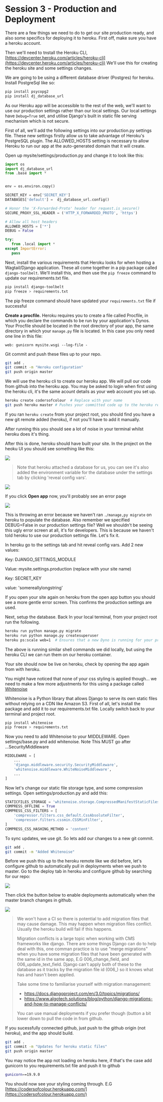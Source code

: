 # Session 3 - Production and Deployment

There are a few things we need to do to get our site production ready, and also some specifics for deploying it to heroku. First off, make sure you have a heroku account.

Then we'll need to tnstall the Heroku CLI, [https://devcenter.heroku.com/articles/heroku-cli](https://devcenter.heroku.com/articles/heroku-cli) We'll use this for creating the heroku site and some settings changes.

We are going to be using a different database driver (Postgres) for heroku. Install PostgreSql like so:

```bash
pip install psycopg2
pip install dj_database_url
```

As our Heroku app will be accessible to the rest of the web, we'll want to use our production settings rather than our local settings. Our local settings have `Debug=True` set, and utilise Django's built in static file serving mechanism which is not secure.

First of all, we'll add the following settings into our production.py settings file. These new settings firstly allow us to take advantage of Heroku's PostgreSQL plugin. The ALLOWED_HOSTS setting is necessary to allow Heroku to run our app at the auto-generated domain that it will create.

Open up mysite/settings/production.py and change it to look like this:

```python title=mysite/settings/base.py
import os
import dj_database_url
from .base import *


env = os.environ.copy()

SECRET_KEY = env['SECRET_KEY']
DATABASES['default'] =  dj_database_url.config()

# Honor the 'X-Forwarded-Proto' header for request.is_secure()
SECURE_PROXY_SSL_HEADER = ('HTTP_X_FORWARDED_PROTO', 'https')

# Allow all host headers
ALLOWED_HOSTS = ['*']
DEBUG = False

try:
   from .local import *
except ImportError:
   pass
```

Next, install the various requirements that Heroku looks for when hosting a Wagtail/Django application. These all come together in a pip package called `django-toolbelt`. We'll install this, and then use the `pip freeze` command to update our requirements.txt file.

```bash
pip install django-toolbelt
pip freeze > requirements.txt
```

The pip freeze command should have updated your `requirements.txt` file if successful

**Create a procfile.** Heroku requires you to create a file called Procfile, in which you declare the commands to be run by your application's Dynos. Your Procfile should be located in the root directory of your app, the same directory in which your `manage.py` file is located. In this case you only need one line in this file:

```Procfile title=./Procfile
web: gunicorn mysite.wsgi --log-file -
```

Git commit and push these files up to your repo.

```bash
git add .
git commit -m "Heroku configuration"
git push origin master
```

We will use the heroku cli to create our heroku app. We will pull our code from github into the heroku app. You may be asked to login when first using the heroku cli, it's the same acount details as your web account you set up.

```bash
heroku create codersofcolour  # Replace with your name
git push heroku master # Pushes your committed code up to the heroku remote
```

If you ran `heroku create` from your project root, you should find you have a new git remote added (heroku), if not you'll have to add it manually.

After running this you should see a lot of noise in your terminal whilst heroku does it's thing.

After this is done, heroku should have built your site. In the project on the heoku UI you should see something like this:

![](../../images/pd_1.png)

> Note that heroku attached a database for us, you can see it's also added the environment variable for the database under the settings tab by clicking 'reveal config vars'.

![](../../images/pd_2.png)

If you click **Open app** now, you'll probably see an error page

![](../../images/pd_3.png)

This is throwing an error because we haven't ran `./manage,py migrate` on heroku to populate the database. Also remember we specified DEBUG=False in our production settings file? Well we shouldn't be seeing this ugly error screen at all, it's for developers. This is because we haven't told heroku to use our production settings file. Let's fix it.

In heroku go to the settings tab and hit reveal config vars. Add 2 new values:

Key: DJANGO_SETTINGS_MODULE

Value: mysite.settings.production (replace with your site name)

Key: SECRET_KEY

value: 'somereallylongstring'

If you open your site again on heroku from the open app button you should see a more gentle error screen. This confirms the production settings are used.

Next, setup the database. Back In your local terminal, from your project root run the following.

```bash
heroku run python manage.py migrate
heroku run python manage.py createsuperuser
heroku ps:scale web=1  # Ensures that a new Dyno is running for your project
```

The above is running similar shell commands we did locally, but using the heroku CLI we can run them on our heroku container.

Your site should now be live on heroku, check by opening the app again from with heroku.

You might have noticed that none of your css styling is applied though... we need to make a few more adjustments for this using a package called [Whitenoise](http://whitenoise.evans.io/en/latest/)

Whitenoise is a Python library that allows Django to serve its own static files without relying on a CDN like Amazon S3. First of all, let's install the package and add it to our requirements.txt file. Locally switch back to your terminal and project root.

```bash
pip install whitenoise
pip freeze > requirements.txt
```

Now you need to add Whitenoise to your MIDDLEWARE. Open settings/base.py and add whitenoise. Note This MUST go after ...SecurityMiddleware

```python title=mysite/settings/base.py
MIDDLEWARE = [
    ...
    'django.middleware.security.SecurityMiddleware',
    'whitenoise.middleware.WhiteNoiseMiddleware',
    ...
]
```

Now let's change our static file storage type, and some compression settings. Open settings/production.py and add this:

```python lineNumbers=true title=mysite/settings/base.py
STATICFILES_STORAGE = 'whitenoise.storage.CompressedManifestStaticFilesStorage'
COMPRESS_OFFLINE = True
COMPRESS_CSS_FILTERS = [
    'compressor.filters.css_default.CssAbsoluteFilter',
    'compressor.filters.cssmin.CSSMinFilter',
]
COMPRESS_CSS_HASHING_METHOD = 'content'
```

To sync updates, we use git. So lets add our changes to a new git commit.

```bash
git add .
git commit -m "Added Whitenoise"
```

Before we push this up to the heroku remote like we did before, let's configure github to automatically pull in deployments when we push to master. Go to the deploy tab in heroku and configure github by searching for our repo:

![](../../images/pd_4.gif)

Then click the button below to enable deployments automatically when the master branch changes in github.

![](../../images/pd_5.png)

> We won't have a CI so there is potential to add migration files that may cause damage. This may happen when migration files conflict. Usually the heroku build will fail if this happens.
>
> Migration conflicts is a large topic when working with CMS frameworks like django. There are some things Django can do to help deal with this, one comman practice is to use "merge migrations" when you have some migration files that have been generated with the same id in the same app, E.G 006_change_field, and 006_update_text_field. Django can't apply both of these to the database as it tracks by the migration file id (006_) so it knows what has and hasn't been applied.
>
> Take some time to familiarise yourself with migration management:
> - https://docs.djangoproject.com/en/3.0/topics/migrations/
> - https://www.algotech.solutions/blog/python/django-migrations-and-how-to-manage-conflicts/
>
> You can use manual deployments if you prefer though (button a bit lower down to pull the code in from github.

If you sucessfully connected github, just push to the github origin (not heroku), and the app should build.

```bash
git add .
git commit -m "Updates for heroku static files"
git push origin master
```

You may notice the app not loading on heroku here, if that's the case add gunicorn to you requirements.txt file and push it to github

```bash
gunicorn==19.9.0
```

You should now see your styling coming through. E.G [https://codersofcolour.herokuapp.com/](https://codersofcolour.herokuapp.com/)